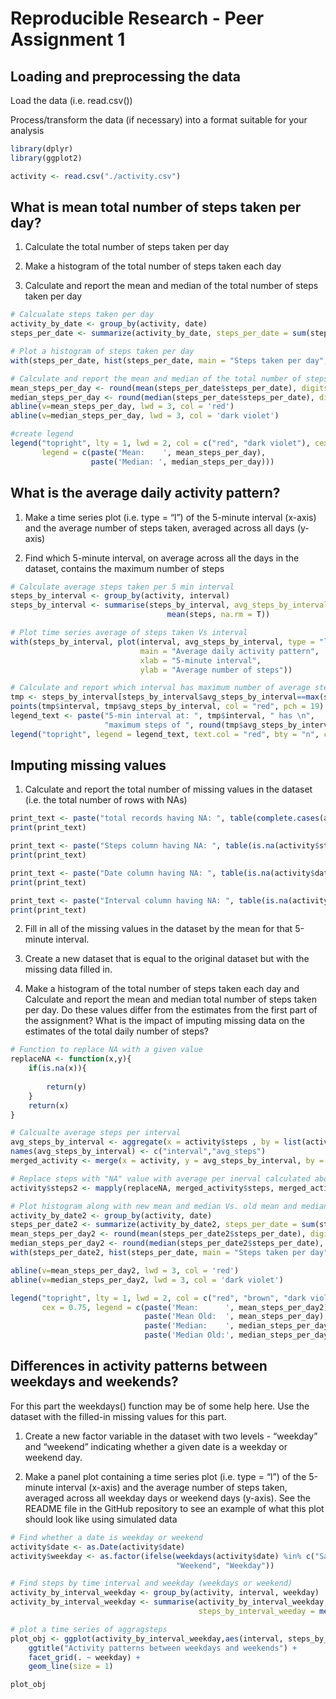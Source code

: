 Reproducible Research - Peer Assignment 1
=========================================

## Loading and preprocessing the data

Load the data (i.e. read.csv())

Process/transform the data (if necessary) into a format suitable for your analysis

```r
library(dplyr)
library(ggplot2)

activity <- read.csv("./activity.csv")
```


## What is mean total number of steps taken per day?

1. Calculate the total number of steps taken per day

2. Make a histogram of the total number of steps taken each day

3. Calculate and report the mean and median of the total number of steps taken per day

```r
# Calcualate steps taken per day
activity_by_date <- group_by(activity, date)
steps_per_date <- summarize(activity_by_date, steps_per_date = sum(steps, na.rm = T))

# Plot a histogram of steps taken per day
with(steps_per_date, hist(steps_per_date, main = "Steps taken per day", col = "light blue", breaks = 10))

# Calculate and report the mean and median of the total number of steps taken per day
mean_steps_per_day <- round(mean(steps_per_date$steps_per_date), digits = 2)
median_steps_per_day <- round(median(steps_per_date$steps_per_date), digits = 2)
abline(v=mean_steps_per_day, lwd = 3, col = 'red')
abline(v=median_steps_per_day, lwd = 3, col = 'dark violet')

#create legend
legend("topright", lty = 1, lwd = 2, col = c("red", "dark violet"), cex = 0.75, 
       legend = c(paste('Mean:    ', mean_steps_per_day), 
                  paste('Median: ', median_steps_per_day)))
```


## What is the average daily activity pattern?

1. Make a time series plot (i.e. type = "l") of the 5-minute interval (x-axis) and the average number of steps taken, averaged across all days (y-axis)

2. Find which 5-minute interval, on average across all the days in the dataset, contains the maximum number of steps

```r

# Calculate average steps taken per 5 min interval
steps_by_interval <- group_by(activity, interval)
steps_by_interval <- summarise(steps_by_interval, avg_steps_by_interval = 
                                   mean(steps, na.rm = T))

# Plot time series average of steps taken Vs interval
with(steps_by_interval, plot(interval, avg_steps_by_interval, type = "l", 
                             main = "Average daily activity pattern",
                             xlab = "5-minute interval",
                             ylab = "Average number of steps"))

# Calculate and report which interval has maximum number of average steps
tmp <- steps_by_interval[steps_by_interval$avg_steps_by_interval==max(steps_by_interval$avg_steps_by_interval), ]    
points(tmp$interval, tmp$avg_steps_by_interval, col = "red", pch = 19)
legend_text <- paste("5-min interval at: ", tmp$interval, " has \n",
                     "maximum steps of ", round(tmp$avg_steps_by_interval, digits = 2))
legend("topright", legend = legend_text, text.col = "red", bty = "n", cex = 0.75)
```


## Imputing missing values

1. Calculate and report the total number of missing values in the dataset (i.e. the total number of rows with NAs)

```r
print_text <- paste("total records having NA: ", table(complete.cases(activity))[1])
print(print_text)

print_text <- paste("Steps column having NA: ", table(is.na(activity$steps))[2])
print(print_text)

print_text <- paste("Date column having NA: ", table(is.na(activity$date))[2])
print(print_text)

print_text <- paste("Interval column having NA: ", table(is.na(activity$interval))[2])
print(print_text)
```



2. Fill in all of the missing values in the dataset by the mean for that 5-minute interval.

3. Create a new dataset that is equal to the original dataset but with the missing data filled in.

4. Make a histogram of the total number of steps taken each day and Calculate and report the mean and median total number of steps taken per day. Do these values differ from the estimates from the first part of the assignment? What is the impact of imputing missing data on the estimates of the total daily number of steps?

```r
# Function to replace NA with a given value
replaceNA <- function(x,y){
    if(is.na(x)){
        
        return(y)
    }
    return(x)
}

# Calcualte average steps per interval
avg_steps_by_interval <- aggregate(x = activity$steps , by = list(activity$interval), FUN = mean ,na.rm=TRUE)
names(avg_steps_by_interval) <- c("interval","avg_steps")
merged_activity <- merge(x = activity, y = avg_steps_by_interval, by = "interval", all.x = TRUE)

# Replace steps with "NA" value with average per inerval calculated above
activity$steps2 <- mapply(replaceNA, merged_activity$steps, merged_activity$avg_steps)

# Plot histogram along with new mean and median Vs. old mean and median
activity_by_date2 <- group_by(activity, date)
steps_per_date2 <- summarize(activity_by_date2, steps_per_date = sum(steps2, na.rm = T))
mean_steps_per_day2 <- round(mean(steps_per_date2$steps_per_date), digits = 2)
median_steps_per_day2 <- round(median(steps_per_date2$steps_per_date), digits = 2)
with(steps_per_date2, hist(steps_per_date, main = "Steps taken per day", col = "light gray", breaks = 10))

abline(v=mean_steps_per_day2, lwd = 3, col = 'red')
abline(v=median_steps_per_day2, lwd = 3, col = 'dark violet')

legend("topright", lty = 1, lwd = 2, col = c("red", "brown", "dark violet", "purple"), 
       cex = 0.75, legend = c(paste('Mean:      ', mean_steps_per_day2), 
                              paste('Mean Old:  ', mean_steps_per_day),
                              paste('Median:    ', median_steps_per_day2),
                              paste('Median Old:', median_steps_per_day)))

```


## Differences in activity patterns between weekdays and weekends?

For this part the weekdays() function may be of some help here. Use the dataset with the filled-in missing values for this part.

1. Create a new factor variable in the dataset with two levels - "weekday" and "weekend" indicating whether a given date is a weekday or weekend day.

2. Make a panel plot containing a time series plot (i.e. type = "l") of the 5-minute interval (x-axis) and the average number of steps taken, averaged across all weekday days or weekend days (y-axis). See the README file in the GitHub repository to see an example of what this plot should look like using simulated data

```r
# Find whether a date is weekday or weekend
activity$date <- as.Date(activity$date)
activity$weekday <- as.factor(ifelse(weekdays(activity$date) %in% c("Saturday","Sunday"),
                                     "Weekend", "Weekday"))

# Find steps by time interval and weekday (weekdays or weekend)
activity_by_interval_weekday <- group_by(activity, interval, weekday)
activity_by_interval_weekday <- summarise(activity_by_interval_weekday, 
                                          steps_by_interval_weeday = mean(steps2, na.rm = T));    

# plot a time series of aggragsteps 
plot_obj <- ggplot(activity_by_interval_weekday,aes(interval, steps_by_interval_weeday)) +
    ggtitle("Activity patterns between weekdays and weekends") +
    facet_grid(. ~ weekday) +
    geom_line(size = 1)

plot_obj
```